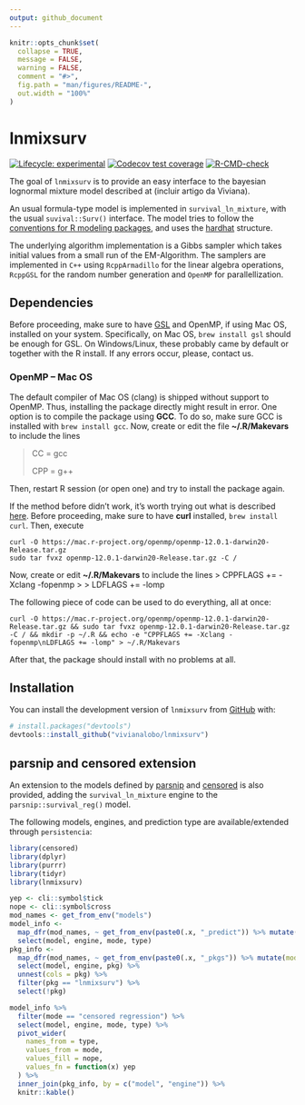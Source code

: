 ```yaml
---
output: github_document
---
```


<!-- README.md is generated from README.Rmd. Please edit that file -->

```r
knitr::opts_chunk$set(
  collapse = TRUE,
  message = FALSE,
  warning = FALSE,
  comment = "#>",
  fig.path = "man/figures/README-",
  out.width = "100%"
)
```

# lnmixsurv

<!-- badges: start -->
[![Lifecycle: experimental](https://img.shields.io/badge/lifecycle-experimental-orange.svg)](https://lifecycle.r-lib.org/articles/stages.html#experimental)
[![Codecov test coverage](https://codecov.io/gh/vitorcapdeville/persistencia/branch/master/graph/badge.svg)](https://app.codecov.io/gh/vitorcapdeville/persistencia?branch=master)
[![R-CMD-check](https://github.com/vivianalobo/lnmixsurv/actions/workflows/R-CMD-check.yaml/badge.svg)](https://github.com/vivianalobo/lnmixsurv/actions/workflows/R-CMD-check.yaml)
<!-- badges: end -->

The goal of `lnmixsurv` is to provide an easy interface to the bayesian lognormal mixture model described at (incluir artigo da Viviana).

An usual formula-type model is implemented in `survival_ln_mixture`, with the usual `suvival::Surv()` interface.
The model tries to follow the [conventions for R modeling packages](https://tidymodels.github.io/model-implementation-principles/),
and uses the [hardhat](https://hardhat.tidymodels.org/) structure.

The underlying algorithm implementation is a Gibbs sampler which takes initial values from a small run of the EM-Algorithm. The samplers are implemented in `C++` using `RcppArmadillo` for the linear algebra operations, `RcppGSL` for the random number generation and `OpenMP` for parallellization.

## Dependencies
Before proceeding, make sure to have [GSL](https://www.gnu.org/software/gsl/) and OpenMP, if using Mac OS, installed on your system. Specifically, on Mac OS, `brew install gsl` should be enough for GSL. On Windows/Linux, these probably came by default or together with the R install. If any errors occur, please, contact us.

### OpenMP -- Mac OS
The default compiler of Mac OS (clang) is shipped without support to OpenMP. Thus, installing the package directly might result in error. One option is to compile the package using **GCC**. To do so, make sure GCC is installed with `brew install gcc`. Now, create or edit the file **~/.R/Makevars** to include the lines

> CC = gcc
> 
> CPP = g++

Then, restart R session (or open one) and try to install the package again.

If the method before didn't work, it's worth trying out what is described [here](https://mac.r-project.org/openmp/). Before proceeding, make sure to have **curl** installed, `brew install curl`. Then, execute

    curl -O https://mac.r-project.org/openmp/openmp-12.0.1-darwin20-Release.tar.gz
    sudo tar fvxz openmp-12.0.1-darwin20-Release.tar.gz -C /

Now, create or edit **~/.R/Makevars** to include the lines
> CPPFLAGS += -Xclang -fopenmp
> 
> LDFLAGS += -lomp

The following piece of code can be used to do everything, all at once:

    curl -O https://mac.r-project.org/openmp/openmp-12.0.1-darwin20-Release.tar.gz && sudo tar fvxz openmp-12.0.1-darwin20-Release.tar.gz -C / && mkdir -p ~/.R && echo -e "CPPFLAGS += -Xclang -fopenmp\nLDFLAGS += -lomp" > ~/.R/Makevars

After that, the package should install with no problems at all. 

## Installation
You can install the development version of `lnmixsurv` from [GitHub](https://github.com/) with:

``` r
# install.packages("devtools")
devtools::install_github("vivianalobo/lnmixsurv")
```

## parsnip and censored extension

An extension to the models defined by [parsnip](https://parsnip.tidymodels.org/index.html) and [censored](https://censored.tidymodels.org/articles/examples.html)
is also provided, adding the `survival_ln_mixture` engine to the `parsnip::survival_reg()` model.

The following models, engines, and prediction type are available/extended through `persistencia`:

```r
library(censored)
library(dplyr)
library(purrr)
library(tidyr)
library(lnmixsurv)

yep <- cli::symbol$tick
nope <- cli::symbol$cross
mod_names <- get_from_env("models")
model_info <-
  map_dfr(mod_names, ~ get_from_env(paste0(.x, "_predict")) %>% mutate(model = .x)) %>%
  select(model, engine, mode, type)
pkg_info <-
  map_dfr(mod_names, ~ get_from_env(paste0(.x, "_pkgs")) %>% mutate(model = .x)) %>%
  select(model, engine, pkg) %>%
  unnest(cols = pkg) %>%
  filter(pkg == "lnmixsurv") %>%
  select(!pkg)

model_info %>%
  filter(mode == "censored regression") %>%
  select(model, engine, mode, type) %>%
  pivot_wider(
    names_from = type,
    values_from = mode,
    values_fill = nope,
    values_fn = function(x) yep
  ) %>%
  inner_join(pkg_info, by = c("model", "engine")) %>%
  knitr::kable()
```
